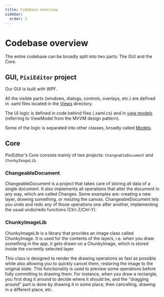 ```yaml
---
title: Codebase overview
sidebar:
  order: 2
---
```


# Codebase overview

The entire codebase can be broadly split into two parts: The GUI and the Core. 

## GUI, `PixiEditor` project

Our GUI is built with WPF. 

All the visible parts (windows, dialogs, controls, overlays, etc.) are defined in .xaml files located in the [Views](https://github.com/PixiEditor/PixiEditor/tree/master/src/PixiEditor/Views) directory.

The UI logic is defined in code behind files (.xaml.cs) and in [view models](https://github.com/PixiEditor/PixiEditor/tree/master/src/PixiEditor/ViewModels) (referring to ViewModel from the MVVM design pattern).

Some of the logic is separated into other classes, broadly called [Models](https://github.com/PixiEditor/PixiEditor/tree/master/src/PixiEditor/Models).

## Core

PixiEditor's Core consists mainly of two projects: `ChangeableDocument` and `ChunkyImageLib`.

### ChangeableDocument

ChangeableDocument is a project that takes care of storing all data of a single document. 
It also implements all operations that alter the document in any way, which are called Changes. 
Some examples are: creating a new layer, drawing something, or resizing the canvas. 
ChangeableDocument lets you undo and redo any of those operations one after another, implementing the usual undo/redo functions (Ctrl-Z/Ctrl-Y).

### ChunkyImageLib

ChunkyImageLib is a library that provides an image class called ChunkyImage. 
It is used for the contents of the layers, i.e. when you draw something in the app, it gets drawn on a ChunkyImage, which is stored inside the currently selected layer. 

This class is designed to render the drawing operations as fast as possible while also allowing you to quickly cancel them, restoring the image to the original state. 
This functionality is used to preview some operations before fully committing to drawing them. 
For instance, when you draw a rectangle, you first drag it around to decide where it should be, 
and the "dragging around" part is done by drawing it in some place, then cancelling, drawing in a different place, etc.